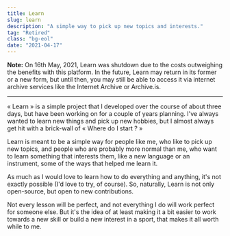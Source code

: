 ```yaml
---
title: Learn
slug: learn
description: "A simple way to pick up new topics and interests."
tag: "Retired"
class: "bg-eol"
date: "2021-04-17"
---
```


**Note:** On 16th May, 2021, Learn was shutdown due to the costs outweighing the benefits with this platform. In the future, Learn may return in its former or a new form, but until then, you may still be able to access it via internet archive services like the Internet Archive or Archive.is.

---

« Learn » is a simple project that I developed over the course of about three days, but have been working on for a couple of years planning. I've always wanted to learn new things and pick up new hobbies, but I almost always get hit with a brick-wall of « Where do I start ? »

Learn is meant to be a simple way for people like me, who like to pick up new topics, and people who are probably more normal than me, who want to learn something that interests them, like a new language or an instrument, some of the ways that helped me learn it.

As much as I would love to learn how to do everything and anything, it's not exactly possible (I'd love to try, of course). So, naturally, Learn is not only open-source, but open to new contributions.

Not every lesson will be perfect, and not everything I do will work perfect for someone else. But it's the idea of at least making it a bit easier to work towards a new skill or build a new interest in a sport, that makes it all worth while to me.
